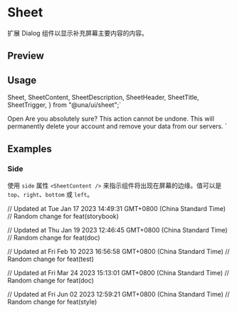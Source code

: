 

<Meta of={SheetStories} />

<RadixPrimitiveDocsButton name='dialog' />

# Sheet

扩展 Dialog 组件以显示补充屏幕主要内容的内容。

## Preview

<Canvas of={SheetStories.Default} />

## Usage

  Sheet,
  SheetContent,
  SheetDescription,
  SheetHeader,
  SheetTitle,
  SheetTrigger,
} from "@una/ui/sheet";`

  <SheetTrigger>Open</SheetTrigger>
  <SheetContent>
    <SheetHeader>
      <SheetTitle>Are you absolutely sure?</SheetTitle>
      <SheetDescription>
        This action cannot be undone. This will permanently delete your account
        and remove your data from our servers.
      </SheetDescription>
    </SheetHeader>
  </SheetContent>
</Sheet>
`

<Source code={importCode} language='ts' dark />
<Source code={usageCode} language='tsx' dark />

## Examples

### Side

使用 `side` 属性 `<SheetContent />` 来指示组件将出现在屏幕的边缘。值可以是 `top`、`right`、`bottom` 或 `left`。

<Canvas of={SheetStories.Default} />

<Controls />

// Updated at Tue Jan 17 2023 14:49:31 GMT+0800 (China Standard Time)
// Random change for feat(storybook)

// Updated at Thu Jan 19 2023 12:46:45 GMT+0800 (China Standard Time)
// Random change for feat(doc)

// Updated at Fri Feb 10 2023 16:56:58 GMT+0800 (China Standard Time)
// Random change for feat(test)

// Updated at Fri Mar 24 2023 15:13:01 GMT+0800 (China Standard Time)
// Random change for feat(doc)

// Updated at Fri Jun 02 2023 12:59:21 GMT+0800 (China Standard Time)
// Random change for feat(style)
